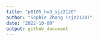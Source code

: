 ```yaml
---
title: "p8105_hw3_sjz2120"
author: "Sophie Zhang (sjz2120)"
date: "2022-10-09"
output: github_document
---
```

